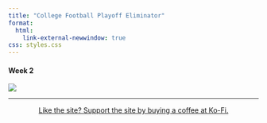```yaml
---
title: "College Football Playoff Eliminator"
format: 
  html:
    link-external-newwindow: true
css: styles.css
---
```


#### Week 2 {.test}

![](wk2_2024.png)

------------------------------------------------------------------------

::: {style="text-align:center"}
<a href="https://ko-fi.com/stephenhill42026">Like the site? Support the site by buying a coffee at Ko-Fi.</a>
:::
